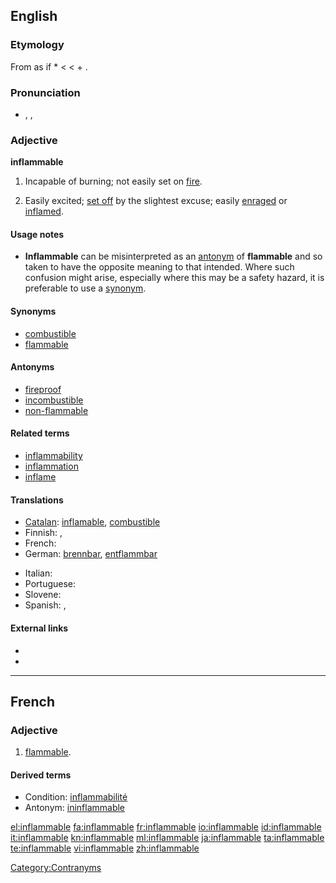 ==English==

===Etymology===
From {{etyl|la}} as if *{{term|inflammabilis}} < {{term|inflammare||to set on fire}} < {{term|in||in, on}} + {{term|flamma||flame}}.

===Pronunciation===
* {{enPR|ĭnʹflăm-ə-bəl}}, {{IPA|/ɪnˈflæməbəl/}}, {{SAMPA|/In"fl{m@b@l/}}

===Adjective===
'''inflammable'''

# Incapable of burning; not easily set on [[fire]].
# {{figurative}} Easily excited; [[set off]] by the slightest excuse; easily [[enrage]]d or [[inflame]]d.

====Usage notes====
* '''Inflammable''' can be misinterpreted as an [[antonym]] of  '''flammable''' and so taken to have the opposite meaning to that intended. Where such confusion might arise, especially where this may be a safety hazard, it is preferable to use a [[synonym]].

====Synonyms====
* [[combustible]]
* [[flammable]]

====Antonyms====
* [[fireproof]]
* [[incombustible]]
* [[non-flammable]]

====Related terms====
* [[inflammability]]
* [[inflammation]]
* [[inflame]]

====Translations====
{{trans-top|capable of burning}}
* [[Catalan]]: [[inflamable]], [[combustible]]
* Finnish: {{t-|fi|palava}}, {{t-|fi|tulenarka}}
* French: {{t+|fr|inflammable}}
* German: [[brennbar]], [[entflammbar]]
{{trans-mid}}
* Italian: {{t+|it|infiammabile}}
* Portuguese: {{t+|pt|inflamável}}
* Slovene: {{t|sl|vnetljivo|n}}
* Spanish: {{t+|es|inflamable}}, {{t+|es|combustible}}
{{trans-bottom}}

====External links====
* {{R:Webster 1913}}
* {{R:Century 1911}}

[[Category:Contranyms]]

----

==French==

===Adjective===
{{fr-adj-mf}}

# [[flammable]].

====Derived terms====
* Condition: [[inflammabilité]]
* Antonym: [[ininflammable]]

[[el:inflammable]]
[[fa:inflammable]]
[[fr:inflammable]]
[[io:inflammable]]
[[id:inflammable]]
[[it:inflammable]]
[[kn:inflammable]]
[[ml:inflammable]]
[[ja:inflammable]]
[[ta:inflammable]]
[[te:inflammable]]
[[vi:inflammable]]
[[zh:inflammable]]